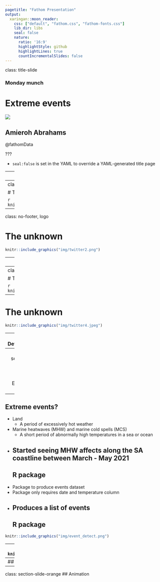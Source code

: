 ```yaml
---
pagetitle: "Fathom Presentation"
output:
  xaringan::moon_reader:
    css: ["default", "fathom.css", "fathom-fonts.css"]
    lib_dir: libs
    seal: false
    nature:
      ratio: '16:9'
      highlightStyle: github
      highlightLines: true
      countIncrementalSlides: false
---
```

class: title-slide

### Monday munch
# Extreme events

![](img/logo.svg)

## Amieroh Abrahams

@fathomData

???

* `seal:false` is set in the YAML to override a YAML-generated title page

---
class: no-footer, logo

# The unknown

```r
knitr::include_graphics("img/twitter_1.png")
```
---
class: no-footer, logo

# The unknown

```r
knitr::include_graphics("img/twitter_1.1.png")
```
---
class: no-footer, logo

# The unknown

```r
knitr::include_graphics("img/twitter2.png")
```
---
class: no-footer, logo

# The unknown

```r
knitr::include_graphics("img/twitter2.2.png")
```
---
class: no-footer, logo

# The unknown

```r
knitr::include_graphics("img/twitter3.png")
```
---
# The unknown

```r
knitr::include_graphics("img/twitter4.jpeg")
```
---
## Detecting

* Downloading the data
  * Freely available
  * High resolution
  * SST
  * Chlorophyll
  * Oxygen concentration
---
class: section-slide-orange
## Extreme events
---
## Extreme events?
* Land
  * A period of excessively hot weather
  
* Marine heatwaves (MHW) and marine cold spells (MCS)
  * A short period of abnormally high temperatures in a sea or ocean

* Started seeing MHW affects along the SA coastline between March - May 2021
---
## R package

* Package to produce events dataset
* Package only requires date and temperature column 
* Produces a list of events
---
## R package

```r
knitr::include_graphics("img/event_detect.png")
```
---
## Plotting metrics
```r
knitr::include_graphics("img/extremes_distribution.jpg")
```
---
## Plotting metrics
```r
knitr::include_graphics("img/combo_flame.jpg")
```
---
class: section-slide-orange
## Animation



















